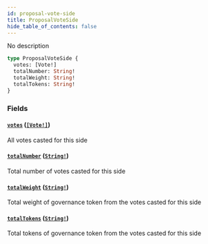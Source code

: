 ```yaml
---
id: proposal-vote-side
title: ProposalVoteSide
hide_table_of_contents: false
---
```



No description

```graphql
type ProposalVoteSide {
  votes: [Vote!]
  totalNumber: String!
  totalWeight: String!
  totalTokens: String!
}
```


### Fields

#### [`votes`](#) ([`[Vote!]`](/mainnet/api/graphql/objects/vote))

All votes casted for this side


#### [`totalNumber`](#) ([`String!`](/mainnet/api/graphql/scalars/string))

Total number of votes casted for this side


#### [`totalWeight`](#) ([`String!`](/mainnet/api/graphql/scalars/string))

Total weight of governance token from the votes casted for this side


#### [`totalTokens`](#) ([`String!`](/mainnet/api/graphql/scalars/string))

Total tokens of governance token from the votes casted for this side




